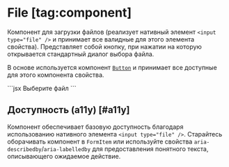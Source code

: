 <Overview group="forms">

# File [tag:component]

Компонент для загрузки файлов (реализует нативный элемент `<input type="file" />` и принимает все валидные для этого
элемента свойства). Представляет собой кнопку, при нажатии на которую открывается стандартный диалог выбора файла.

В основе используется компонент [`Button`](/components/button) и принимает все доступные для этого компонента свойства.

</Overview>

<Playground>
  ```jsx
  <File>Выберите файл</File>
  ```
</Playground>

## Доступность (a11y) [#a11y]

Компонент обеспечивает базовую доступность благодаря использованию нативного элемента `<input type="file" />`.
Старайтесь оборачивать компонент в `FormItem` или используйте свойства `aria-describedby`/`aria-labelledby` для
предоставления понятного текста, описывающего ожидаемое действие.
